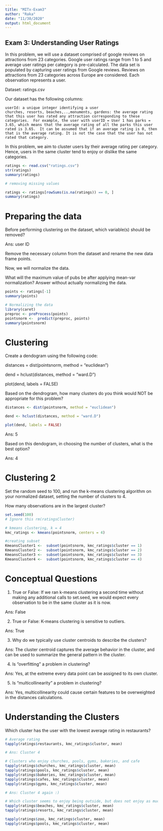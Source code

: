 ---
title: "MITx-Exam3"
author: "Raka"
date: "11/30/2020"
output: html_document
---

## Exam 3: Understanding User Ratings



In this problem, we will use a dataset comprised of google reviews on attractions from 23 categories. Google user ratings range from 1 to 5 and average user ratings per category is pre-calculated. The data set is populated by capturing user ratings from Google reviews. Reviews on attractions from 23 categories across Europe are considered.  Each observation represents a user.

Dataset: ratings.csv

Our dataset has the following columns:

    userId: a unique integer identifying a user
    churches, resorts, beaches,..,monuments, gardens: the average rating that this user has rated any attraction corresponding to these categories.  For example, the user with userID = User 1 has parks = 3.65, which means that the average rating of all the parks this user rated is 3.65.  It can be assumed that if an average rating is 0, then that is the average rating. It is not the case that the user has not rated that category.

In this problem, we aim to cluster users by their average rating per category. Hence, users in the same cluster tend to enjoy or dislike the same categories.

```{r}

ratings <- read.csv("ratings.csv")
str(ratings)
summary(ratings)

# removing missing values

ratings <- ratings[rowSums(is.na(ratings)) == 0, ]
summary(ratings)

```

# Preparing the data

Before performing clustering on the dataset, which variable(s) should be removed? 

Ans: user ID

Remove the necessary column from the dataset and rename the new data frame points.

Now, we will normalize the data.

What will the maximum value of pubs be after applying mean-var normalization? Answer without actually normalizing the data.

```{r}

points <- ratings[-1]
summary(points)

# Normalizing the data
library(caret)
preproc <- preProcess(points)
pointsnorm <-  predict(preproc, points)
summary(pointsnorm)
```

# Clustering

Create a dendogram using the following code:

distances = dist(pointsnorm, method = "euclidean")

dend = hclust(distances, method = "ward.D")

plot(dend, labels = FALSE)

Based on the dendrogram, how many clusters do you think would NOT be appropriate for this problem?

```{r}

distances <- dist(pointsnorm, method = "euclidean")

dend <- hclust(distances, method = "ward.D")

plot(dend, labels = FALSE)

```

Ans: 5

Based on this dendogram, in choosing the number of clusters, what is the best option? 

Ans: 4

# Clustering 2

Set the random seed to 100, and run the k-means clustering algorithm on your normalized dataset, setting the number of clusters to 4.

How many observations are in the largest cluster?

```{r}
set.seed(100)
# Ignore this rm(ratingsCluster)

# kmeans clustering, k = 4
kmc_ratings <- kmeans(pointsnorm, centers = 4)

#creating subset
KmeansCluster1 <-  subset(pointsnorm, kmc_ratings$cluster == 1)
KmeansCluster2 <-  subset(pointsnorm, kmc_ratings$cluster == 2)
KmeansCluster3 <-  subset(pointsnorm, kmc_ratings$cluster == 3)
KmeansCluster4 <-  subset(pointsnorm, kmc_ratings$cluster == 4)
```

# Conceptual Questions

1) True or False: If we ran k-means clustering a second time without making any additional calls to set.seed, we would expect every observation to be in the same cluster as it is now.

Ans: False

2) True or False: K-means clustering is sensitive to outliers.

Ans: True

3) Why do we typically use cluster centroids to describe the clusters? 

Ans: The cluster centroid captures the average behavior in the cluster, and can be used to summarize the general pattern in the cluster. 

4) Is "overfitting" a problem in clustering? 

Ans: Yes, at the extreme every data point can be assigned to its own cluster. 

5) Is "multicollinearity" a problem in clustering? 

Ans: Yes, multicollinearity could cause certain features to be overweighted in the distances calculations. 

# Understanding the Clusters

Which cluster has the user with the lowest average rating in restaurants?

```{r}

# Average rating
tapply(ratings$restaurants, kmc_ratings$cluster, mean)

# Ans: Cluster 4

# Clusters who enjoy churches, pools, gyms, bakeries, and cafe
tapply(ratings$churches, kmc_ratings$cluster, mean)
tapply(ratings$pools, kmc_ratings$cluster, mean)
tapply(ratings$bakeries, kmc_ratings$cluster, mean)
tapply(ratings$cafes, kmc_ratings$cluster, mean)
tapply(ratings$gyms, kmc_ratings$cluster, mean)

# Ans: Cluster 4 again :)

# Which cluster seems to enjoy being outside, but does not enjoy as much going to the zoo or pool?
tapply(ratings$beaches, kmc_ratings$cluster, mean)
tapply(ratings$resorts, kmc_ratings$cluster, mean)

tapply(ratings$zoo, kmc_ratings$cluster, mean)
tapply(ratings$pools, kmc_ratings$cluster, mean)
```

